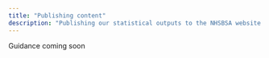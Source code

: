 ```yaml
---
title: "Publishing content"
description: "Publishing our statistical outputs to the NHSBSA website and other platforms"
---
```


Guidance coming soon